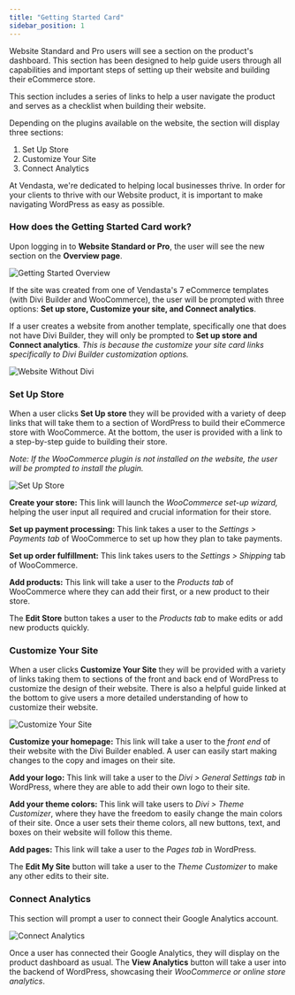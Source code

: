 ```yaml
---
title: "Getting Started Card"
sidebar_position: 1
---
```


Website Standard and Pro users will see a section on the product's dashboard. This section has been designed to help guide users through all capabilities and important steps of setting up their website and building their eCommerce store.

This section includes a series of links to help a user navigate the product and serves as a checklist when building their website.

Depending on the plugins available on the website, the section will display three sections:

1. Set Up Store
2. Customize Your Site
3. Connect Analytics

At Vendasta, we're dedicated to helping local businesses thrive. In order for your clients to thrive with our Website product, it is important to make navigating WordPress as easy as possible.

### How does the Getting Started Card work?

Upon logging in to **Website Standard or Pro**, the user will see the new section on the **Overview page**.

![Getting Started Overview](./img/vendasta-products/website-getting-started/getting-started-overview.jpg)

If the site was created from one of Vendasta's 7 eCommerce templates (with Divi Builder and WooCommerce), the user will be prompted with three options: **Set up store, Customize your site, and Connect analytics**.

If a user creates a website from another template, specifically one that does not have Divi Builder, they will only be prompted to **Set up store and Connect analytics**. *This is because the customize your site card links specifically to Divi Builder customization options.*

![Website Without Divi](./img/vendasta-products/website-getting-started/website-without-divi.jpg)


### Set Up Store

When a user clicks **Set Up store** they will be provided with a variety of deep links that will take them to a section of WordPress to build their eCommerce store with WooCommerce. At the bottom, the user is provided with a link to a step-by-step guide to building their store.

*Note: If the WooCommerce plugin is not installed on the website, the user will be prompted to install the plugin.*

![Set Up Store](./img/vendasta-products/website-getting-started/set-up-store.jpg)

**Create your store:** This link will launch the *WooCommerce set-up wizard,* helping the user input all required and crucial information for their store.

**Set up payment processing:** This link takes a user to the *Settings > Payments tab* of WooCommerce to set up how they plan to take payments.

**Set up order fulfillment:** This link takes users to the *Settings > Shipping* tab of WooCommerce.

**Add products:** This link will take a user to the *Products tab* of WooCommerce where they can add their first, or a new product to their store.

The **Edit Store** button takes a user to the *Products tab* to make edits or add new products quickly.

### Customize Your Site

When a user clicks **Customize Your Site** they will be provided with a variety of links taking them to sections of the front and back end of WordPress to customize the design of their website. There is also a helpful guide linked at the bottom to give users a more detailed understanding of how to customize their website.

![Customize Your Site](./img/vendasta-products/website-getting-started/customize-your-site.jpg)

**Customize your homepage:** This link will take a user to the *front end* of their website with the Divi Builder enabled. A user can easily start making changes to the copy and images on their site.

**Add your logo:** This link will take a user to the *Divi > General Settings tab* in WordPress, where they are able to add their own logo to their site.

**Add your theme colors:** This link will take users to *Divi > Theme Customizer*, where they have the freedom to easily change the main colors of their site. Once a user sets their theme colors, all new buttons, text, and boxes on their website will follow this theme.

**Add pages:** This link will take a user to the *Pages tab* in WordPress.

The **Edit My Site** button will take a user to the *Theme Customizer* to make any other edits to their site.

### Connect Analytics

This section will prompt a user to connect their Google Analytics account.

![Connect Analytics](./img/vendasta-products/website-getting-started/connect-analytics.jpg)

Once a user has connected their Google Analytics, they will display on the product dashboard as usual. The **View Analytics** button will take a user into the backend of WordPress, showcasing their *WooCommerce or online store analytics*.